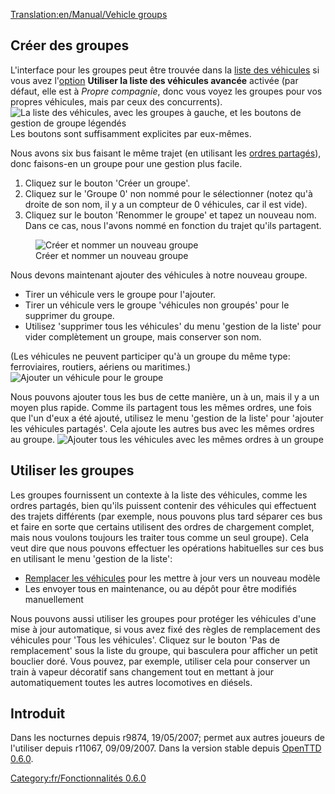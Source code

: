 [[Translation:en/Manual/Vehicle groups]]


{{fr/Tutoriel}}

== Créer des groupes ==
{{fr/Note|Un véhicule ne peut être que dans un seul groupe à la fois}}
L'interface pour les groupes peut être trouvée dans la [[fr/Manual/Listes de véhicule|liste des véhicules]] si vous avez l'[[fr/Archive/Manual/Settings/Options avancées|option]] '''Utiliser la liste des véhicules avancée''' activée (par défaut, elle est à ''Propre compagnie'', donc vous voyez les groupes pour vos propres véhicules, mais par ceux des concurrents).
[[File:en/Groups-ungrouped.png|none|frame|La liste des véhicules, avec les groupes à gauche, et les boutons de gestion de groupe légendés]]
Les boutons sont suffisamment explicites par eux-mêmes.

Nous avons six bus faisant le même trajet (en utilisant les [[fr/Manual/Ordres#ordres-partages|ordres partagés]]), donc faisons-en un groupe pour une gestion plus facile.
# Cliquez sur le bouton 'Créer un groupe'.
# Cliquez sur le 'Groupe 0' non nommé pour le sélectionner (notez qu'à droite de son nom, il y a un compteur de 0 véhicules, car il est vide).
# Cliquez sur le bouton 'Renommer le groupe' et tapez un nouveau nom. Dans ce cas, nous l'avons nommé en fonction du trajet qu'ils partagent.
[[File:en/Groups-newname.png|center|frame|Créer et nommer un nouveau groupe]]

Nous devons maintenant ajouter des véhicules à notre nouveau groupe.
* Tirer un véhicule vers le groupe pour l'ajouter.
* Tirer un véhicule vers le groupe 'véhicules non groupés' pour le supprimer du groupe.
* Utilisez 'supprimer tous les véhicules' du menu 'gestion de la liste' pour vider complètement un groupe, mais conserver son nom.
(Les véhicules ne peuvent participer qu'à un groupe du même type: ferroviaires, routiers, aériens ou maritimes.)
[[File:en/Groups-dragbus.png|center|frame|Ajouter un véhicule pour le groupe]]

Nous pouvons ajouter tous les bus de cette manière, un à un, mais il y a un moyen plus rapide.
Comme ils partagent tous les mêmes ordres, une fois que l'un d'eux a été ajouté, utilisez le menu 'gestion de la liste' pour 'ajouter les véhicules partagés'.
Cela ajoute les autres bus avec les mêmes ordres au groupe.
[[File:en/Groups-addshared.png|center|frame|Ajouter tous les véhicules avec les mêmes ordres à un groupe]]

== Utiliser les groupes ==
Les groupes fournissent un contexte à la liste des véhicules, comme les ordres partagés, bien qu'ils puissent contenir des véhicules qui effectuent des trajets différents (par exemple, nous pouvons plus tard séparer ces bus et faire en sorte que certains utilisent des ordres de chargement complet, mais nous voulons toujours les traiter tous comme un seul groupe).
Cela veut dire que nous pouvons effectuer les opérations habituelles sur ces bus en utilisant le menu 'gestion de la liste':
* [[fr/Manual/Remplacement de véhicules|Remplacer les véhicules]] pour les mettre à jour vers un nouveau modèle
* Les envoyer tous en maintenance, ou au dépôt pour être modifiés manuellement

Nous pouvons aussi utiliser les groupes pour protéger les véhicules d'une mise à jour automatique, si vous avez fixé des règles de remplacement des véhicules pour 'Tous les véhicules'.
Cliquez sur le bouton 'Pas de remplacement' sous la liste du groupe, qui basculera pour afficher un petit bouclier doré.
Vous pouvez, par exemple, utiliser cela pour conserver un train à vapeur décoratif sans changement tout en mettant à jour automatiquement toutes les autres locomotives en diésels.

== Introduit ==
Dans les nocturnes depuis r9874, 19/05/2007; permet aux autres joueurs de l'utiliser depuis r11067, 09/09/2007. Dans la version stable depuis [[fr/Archive/OpenTTD/OpenTTD 0.6.0|OpenTTD 0.6.0]].

[[Category:fr/Fonctionnalités 0.6.0]]